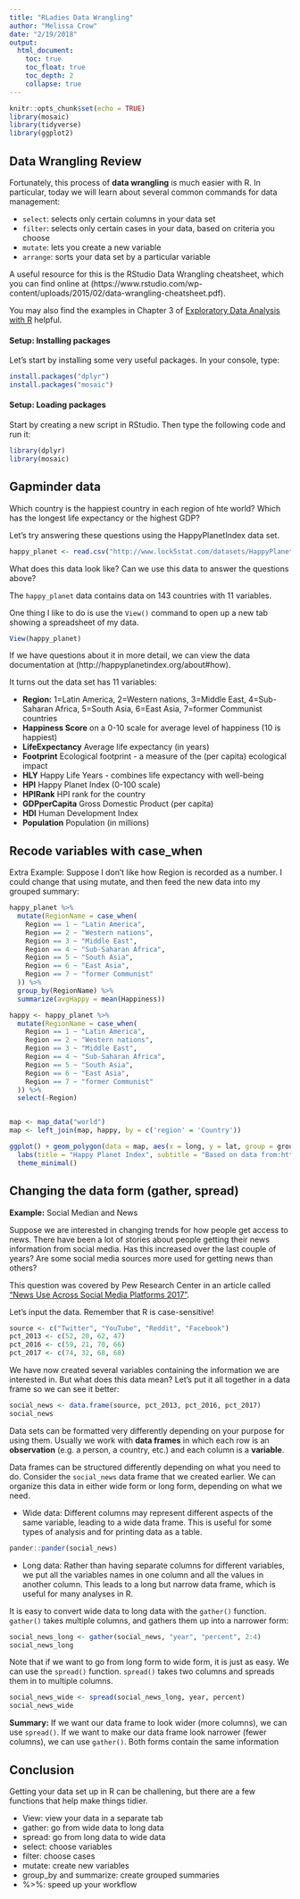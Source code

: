 ```yaml
---
title: "RLadies Data Wrangling"
author: "Melissa Crow"
date: "2/19/2018"
output: 
  html_document:
    toc: true
    toc_float: true
    toc_depth: 2
    collapse: true
---
```


```r
knitr::opts_chunk$set(echo = TRUE)
library(mosaic)
library(tidyverse)
library(ggplot2)
```

## Data Wrangling Review

Fortunately, this process of __data wrangling__ is much easier with R. In particular, today we will learn about several common commands for data management:

- `select`: selects only certain columns in your data set
- `filter`: selects only certain cases in your data, based on criteria you choose  
- `mutate`: lets you create a new variable  
- `arrange`: sorts your data set by a particular variable

A useful resource for this is the RStudio Data Wrangling cheatsheet, which you can find online at (https://www.rstudio.com/wp-content/uploads/2015/02/data-wrangling-cheatsheet.pdf). 

You may also find the examples in Chapter 3 of [Exploratory Data Analysis with R](https://bookdown.org/rdpeng/exdata/) helpful.

#### Setup: Installing packages

Let's start by installing some very useful packages. In your console, type:

```r
install.packages("dplyr")
install.packages("mosaic")
```

#### Setup: Loading packages

Start by creating a new script in RStudio. Then type the following code and run it:

```r
library(dplyr)
library(mosaic)
```

## Gapminder data

Which country is the happiest country in each region of hte world? Which has the longest life expectancy or the highest GDP?

Let's try answering these questions using the HappyPlanetIndex data set. 

```r
happy_planet <- read.csv("http://www.lock5stat.com/datasets/HappyPlanetIndex.csv")
```

What does this data look like? Can we use this data to answer the questions above?

The `happy_planet` data contains data on 143 countries with 11 variables.

One thing I like to do is use the `View()` command to open up a new tab showing a spreadsheet of my data.

```r
View(happy_planet)
```


If we have questions about it in more detail, we can view the data documentation at (http://happyplanetindex.org/about#how). 

It turns out the data set has 11 variables:

+ __Region:__	1=Latin America, 2=Western nations, 3=Middle East, 4=Sub-Saharan Africa, 5=South Asia, 6=East Asia, 7=former Communist countries
+ __Happiness	Score__ on a 0-10 scale for average level of happiness (10 is happiest)
+ __LifeExpectancy__	Average life expectancy (in years)
+ __Footprint__	Ecological footprint - a measure of the (per capita) ecological impact
+ __HLY__	Happy Life Years - combines life expectancy with well-being
+ __HPI__	Happy Planet Index (0-100 scale)
+ __HPIRank__	HPI rank for the country
+ __GDPperCapita__	Gross Domestic Product (per capita)
+ __HDI__	Human Development Index
+ __Population__	Population (in millions)


## Recode variables with case_when

Extra Example: Suppose I don't like how Region is recorded as a number. I could change that using mutate, and then feed the new data into my grouped summary:

```r
happy_planet %>%
  mutate(RegionName = case_when(
    Region == 1 ~ "Latin America",
    Region == 2 ~ "Western nations", 
    Region == 3 ~ "Middle East", 
    Region == 4 ~ "Sub-Saharan Africa",
    Region == 5 ~ "South Asia", 
    Region == 6 ~ "East Asia", 
    Region == 7 ~ "former Communist"
  )) %>%
  group_by(RegionName) %>%
  summarize(avgHappy = mean(Happiness))

```

```r
happy <- happy_planet %>%
  mutate(RegionName = case_when(
    Region == 1 ~ "Latin America",
    Region == 2 ~ "Western nations", 
    Region == 3 ~ "Middle East", 
    Region == 4 ~ "Sub-Saharan Africa",
    Region == 5 ~ "South Asia", 
    Region == 6 ~ "East Asia", 
    Region == 7 ~ "former Communist"
  )) %>%
  select(-Region)


map <- map_data("world")
map <- left_join(map, happy, by = c('region' = 'Country'))

ggplot() + geom_polygon(data = map, aes(x = long, y = lat, group = group, fill=RegionName, color=RegionName)) +
  labs(title = "Happy Planet Index", subtitle = "Based on data from:http://happyplanetindex.org/", x=NULL, y=NULL) + 
  theme_minimal()

```


## Changing the data form (gather, spread)


__Example:__ Social Median and News

Suppose we are interested in changing trends for how people get access to news. There have been a lot of stories about people getting their news information from social media. Has this increased over the last couple of years? Are some social media sources more used for getting news than others?

This question was covered by Pew Research Center in an article called ["News Use Across Social Media Platforms 2017"](http://www.journalism.org/2017/09/07/news-use-across-social-media-platforms-2017/). 

Let's input the data. Remember that R is case-sensitive!

```r
source <- c("Twitter", "YouTube", "Reddit", "Facebook")
pct_2013 <- c(52, 20, 62, 47)
pct_2016 <- c(59, 21, 70, 66)
pct_2017 <- c(74, 32, 68, 68)
```

We have now created several variables containing the information we are interested in. But what does this data mean? Let's put it all together in a data frame so we can see it better:

```r
social_news <- data.frame(source, pct_2013, pct_2016, pct_2017)
social_news
```



Data sets can be formatted very differently depending on your purpose for using them. Usually we work with __data frames__ in which each row is an __observation__ (e.g. a person, a country, etc.) and each column is a __variable__. 

Data frames can be structured differently depending on what you need to do. Consider the `social_news` data frame that we created earlier. We can organize this data in either wide form or long form, depending on what we need. 

+ Wide data: Different columns may represent different aspects of the same variable, leading to a wide data frame. This is useful for some types of analysis and for printing data as a table.

```r
pander::pander(social_news)
```

+ Long data: Rather than having separate columns for different variables, we put all the variables names in one column and all the values in another column. This leads to a long but narrow data frame, which is useful for many analyses in R. 

It is easy to convert wide data to long data with the `gather()` function. `gather()` takes multiple columns, and gathers them up into a narrower form:

```r
social_news_long <- gather(social_news, "year", "percent", 2:4)
social_news_long
```

Note that if we want to go from long form to wide form, it is just as easy. We can use the `spread()` function. `spread()` takes two columns and spreads them in to multiple columns. 

```r
social_news_wide <- spread(social_news_long, year, percent)
social_news_wide
```

__Summary:__ If we want our data frame to look wider (more columns), we can use `spread()`. If we want to make our data frame look narrower (fewer columns), we can use `gather()`. Both forms contain the same information


## Conclusion

Getting your data set up in R can be challening, but there are a few functions that help make things tidier.

+ View: view your data in a separate tab
+ gather: go from wide data to long data
+ spread: go from long data to wide data
+ select: choose variables
+ filter: choose cases
+ mutate: create new variables
+ group_by and summarize: create grouped summaries
+ %>%: speed up your workflow



